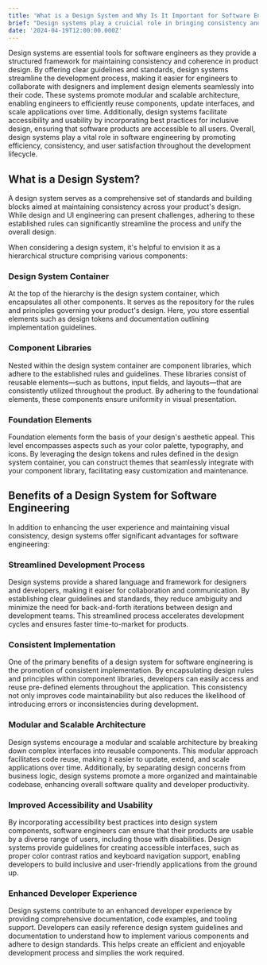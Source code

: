```yaml
---
title: 'What is a Design System and Why Is It Important for Software Engineering'
brief: "Design systems play a cruicial role in bringing consistency and cohesion to your product, especially for software engineering, by improving developement efficiency, ensuring uniformity, supoorting modular structure, and enhancing accessibility, and usability."
date: '2024-04-19T12:00:00.000Z'
---
```


Design systems are essential tools for software engineers as they provide a structured framework for maintaining consistency and coherence in product design. By offering clear guidelines and standards, design systems streamline the development process, making it easier for engineers to collaborate with designers and implement design elements seamlessly into their code. These systems promote modular and scalable architecture, enabling engineers to efficiently reuse components, update interfaces, and scale applications over time. Additionally, design systems facilitate accessibility and usability by incorporating best practices for inclusive design, ensuring that software products are accessible to all users. Overall, design systems play a vital role in software engineering by promoting efficiency, consistency, and user satisfaction throughout the development lifecycle.

## What is a Design System?

A design system serves as a comprehensive set of standards and building blocks aimed at maintaining consistency across your product's design. While design and UI engineering can present challenges, adhering to these established rules can significantly streamline the process and unify the overall design.

When considering a design system, it's helpful to envision it as a hierarchical structure comprising various components:

### Design System Container

At the top of the hierarchy is the design system container, which encapsulates all other components. It serves as the repository for the rules and principles governing your product's design. Here, you store essential elements such as design tokens and documentation outlining implementation guidelines.

### Component Libraries

Nested within the design system container are component libraries, which adhere to the established rules and guidelines. These libraries consist of reusable elements—such as buttons, input fields, and layouts—that are consistently utilized throughout the product. By adhering to the foundational elements, these components ensure uniformity in visual presentation.

### Foundation Elements

Foundation elements form the basis of your design's aesthetic appeal. This level encompasses aspects such as your color palette, typography, and icons. By leveraging the design tokens and rules defined in the design system container, you can construct themes that seamlessly integrate with your component library, facilitating easy customization and maintenance.

## Benefits of a Design System for Software Engineering

In addition to enhancing the user experience and maintaining visual consistency, design systems offer significant advantages for software engineering:

### Streamlined Development Process

Design systems provide a shared language and framework for designers and developers, making it eaiser for collaboration and communication. By establishing clear guidelines and standards, they reduce ambiguity and minimize the need for back-and-forth iterations between design and development teams. This streamlined process accelerates development cycles and ensures faster time-to-market for products.

### Consistent Implementation

One of the primary benefits of a design system for software engineering is the promotion of consistent implementation. By encapsulating design rules and principles within component libraries, developers can easily access and reuse pre-defined elements throughout the application. This consistency not only improves code maintainability but also reduces the likelihood of introducing errors or inconsistencies during development.

### Modular and Scalable Architecture

Design systems encourage a modular and scalable architecture by breaking down complex interfaces into reusable components. This modular approach facilitates code reuse, making it easier to update, extend, and scale applications over time. Additionally, by separating design concerns from business logic, design systems promote a more organized and maintainable codebase, enhancing overall software quality and developer productivity.

### Improved Accessibility and Usability

By incorporating accessibility best practices into design system components, software engineers can ensure that their products are usable by a diverse range of users, including those with disabilities. Design systems provide guidelines for creating accessible interfaces, such as proper color contrast ratios and keyboard navigation support, enabling developers to build inclusive and user-friendly applications from the ground up.

### Enhanced Developer Experience

Design systems contribute to an enhanced developer experience by providing comprehensive documentation, code examples, and tooling support. Developers can easily reference design system guidelines and documentation to understand how to implement various components and adhere to design standards. This helps create an efficient and enjoyable development process and simplies the work required.






